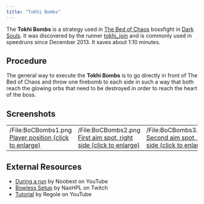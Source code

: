 ```yaml
---
title: "Tokhi Bombs"
---
```


The **Tokhi Bombs** is a strategy used in [The Bed of Chaos](https://darksouls.wikidot.com/the-bed-of-chaos) bossfight in [Dark Souls](/darksouls). It was discovered by the runner [tokhi_join](https://twitch.tv/tokhi_join) and is commonly used in speedruns since December 2013. It saves about 1:10 minutes.

## Procedure

The general way to execute the **Tokhi Bombs** is to go directly in front of The Bed of Chaos and throw one firebomb to each side in such a way that both reach the glowing orbs that need to be destroyed in order to reach the heart of the boss.

## Screenshots

|                                                                                                                                                                              |                                                                                                                                                                                         |                                                                                                                                                                                         |
| ---------------------------------------------------------------------------------------------------------------------------------------------------------------------------- | --------------------------------------------------------------------------------------------------------------------------------------------------------------------------------------- | --------------------------------------------------------------------------------------------------------------------------------------------------------------------------------------- |
| /File:BoCBombs1.png [Player position (click to enlarge)](/File:BoCBombs1.png 'File:BoCBombs1.png') | /File:BoCBombs2.png [First aim spot, right side (click to enlarge)](/File:BoCBombs2.png 'File:BoCBombs2.png') | /File:BoCBombs3.png [Second aim spot, left side (click to enlarge)](/File:BoCBombs3.png 'File:BoCBombs3.png') |

## External Resources

- [During a run](https://youtu.be/vVek_SriYNA?t=47m11s) by Noobest on YouTube
- [Bowless Setup](https://www.twitch.tv/naxhpl/v/6911323) by NaxHPL on Twitch
- [Tutorial](https://youtu.be/irkNhIIMjKA?si=BpWZQ-15nkyIJITh) by Regole on YouTube
